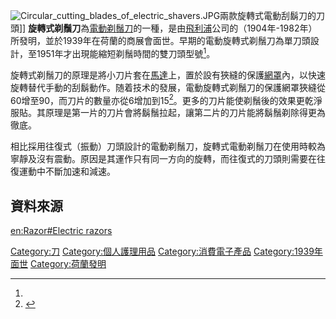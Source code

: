 {{mergeto|刮鬍刀#電動刮鬍刀}}
[[File:Circular_cutting_blades_of_electric_shavers.JPG|right]]兩款旋轉式電動刮鬍刀的刀頭]]
'''旋轉式剃鬚刀'''為[[電動剃鬚刀|電動剃鬚刀]]的一種，是由[[飛利浦|飛利浦]]公司的{{tsl|en|Alexandre Horowitz|亚历山大·霍洛维茨}}（1904年-1982年）所發明，並於1939年在荷蘭的商展會面世。早期的電動旋轉式剃鬚刀為單刀頭設計，至1951年才出現能縮短剃鬚時間的雙刀頭型號<ref name="philiclub"/>。

旋轉式剃鬚刀的原理是將小刀片套在[[馬達|馬達]]上，置於設有狹縫的保護[[網罩|網罩]]內，以快速旋轉替代手動的刮鬍動作。随着技术的發展，電動旋轉式剃鬚刀的保護網罩狹縫從60增至90，而刀片的數量亦從6增加到15<ref name="philiclub">{{cite web|title=Philishave Collectors Club |url=http://home.wanadoo.nl/philiclub/indexeng.htm |deadurl=yes |archiveurl=https://web.archive.org/web/20080225083336/http://home.wanadoo.nl/philiclub/indexeng.htm |archivedate=2008-02-25 }}</ref>。更多的刀片能使剃鬚後的效果更乾淨服貼。其原理是第一片的刀片會將鬍鬚拉起，讓第二片的刀片能將鬍鬚剃除得更為徹底。

相比採用往復式（振動）刀頭設計的電動剃鬚刀，旋轉式電動剃鬚刀在使用時較為寧靜及沒有震動。原因是其運作只有同一方向的旋轉，而往復式的刀頭則需要在往復運動中不斷加速和減速。

==資料來源== 
{{Reflist}}
{{Human_hair}}
[[Category:刀|Category:刀]]
[[Category:個人護理用品|Category:個人護理用品]]
[[Category:消費電子產品|Category:消費電子產品]]
[[Category:1939年面世|Category:1939年面世]]
[[Category:荷蘭發明|Category:荷蘭發明]]

[[en:Razor#Electric_razors|en:Razor#Electric razors]]